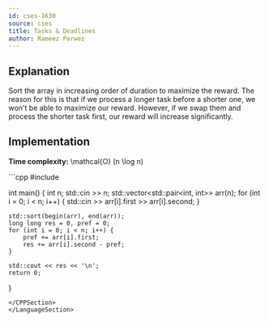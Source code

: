```yaml
---
id: cses-1630
source: cses
title: Tasks & Deadlines
author: Rameez Parwez
---
```


## Explanation
Sort the array in increasing order of duration to maximize the reward. The reason for this is that if we process a longer task before a shorter one, we won't be able to maximize our reward. However, if we swap them and process the shorter task first, our reward will increase significantly.

## Implementation
**Time complexity:** \mathcal{O} (n \log n)

<LanguageSection>
<CPPSection>
```cpp
#include <bits/stdc++.h>

int main() {
	int n;
	std::cin >> n;
	std::vector<std::pair<int, int>> arr(n);
	for (int i = 0; i < n; i++) { std::cin >> arr[i].first >> arr[i].second; }

	std::sort(begin(arr), end(arr));
	long long res = 0, pref = 0;
	for (int i = 0; i < n; i++) {
		pref += arr[i].first;
		res += arr[i].second - pref;
	}

	std::cout << res << '\n';
	return 0;
}
```
</CPPSection>
</LanguageSection>
